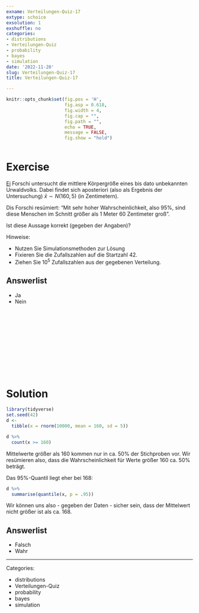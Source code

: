 ```yaml
---
exname: Verteilungen-Quiz-17
extype: schoice
exsolution: 1
exshuffle: no
categories:
- distributions
- Verteilungen-Quiz
- probability
- bayes
- simulation
date: '2022-11-20'
slug: Verteilungen-Quiz-17
title: Verteilungen-Quiz-17

---
```






```r
knitr::opts_chunk$set(fig.pos = 'H',
                      fig.asp = 0.618,
                      fig.width = 4,
                      fig.cap = "", 
                      fig.path = "",
                      echo = TRUE,
                      message = FALSE,
                      fig.show = "hold")



```






# Exercise


[Ei](https://gender-i.de/#artikel) Forschi untersucht die mittlere Körpergröße eines bis dato unbekannten Urwaldvolks.
Dabei findet sich aposteriori (also als Ergebnis der Untersuchung) $\bar{x} \sim N(160,5)$ (in Zentimetern).

Dis Forschi resümiert: "Mit sehr hoher Wahrscheinlichkeit, also 95%, sind diese Menschen im Schnitt
größer als 1 Meter 60 Zentimeter groß".

Ist diese Aussage korrekt (gegeben der Angaben)?

Hinweise:

- Nutzen Sie Simulationsmethoden zur Lösung
- Fixieren Sie die Zufallszahlen auf die Startzahl 42.
- Ziehen Sie $10^5$ Zufallszahlen aus der gegebenen Verteilung.


Answerlist
----------

* Ja
* Nein



</br>
</br>
</br>
</br>
</br>
</br>
</br>
</br>
</br>
</br>

# Solution

```r
library(tidyverse)
set.seed(42)
d <-
  tibble(x = rnorm(10000, mean = 160, sd = 5))

d %>% 
  count(x >= 160)
```

Mittelwerte größer als 160 kommen nur in ca. 50% der Stichproben vor.
Wir resümieren also, 
dass die Wahrscheinlichkeit für Werte größer 160 ca. 50% beträgt.

Das 95%-Quantil liegt eher bei 168:

```r
d %>% 
  summarise(quantile(x, p = .95))
```

Wir können uns also - gegeben der Daten - sicher sein,
dass der Mittelwert nicht größer ist als ca. 168.


Answerlist
----------








* Falsch
* Wahr





---

Categories: 

- distributions
- Verteilungen-Quiz
- probability
- bayes
- simulation

